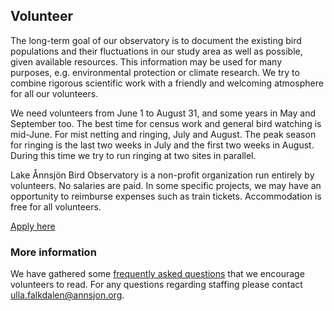 ## Volunteer

The long-term goal of our observatory is to document the existing bird populations and their fluctuations in our study area as well as possible, given available resources. This information may be used for many purposes, e.g. environmental protection or climate research. We try to combine rigorous scientific work with a friendly and welcoming atmosphere for all our volunteers.

We need volunteers from June 1 to August 31, and some years in May and September too. The best time for census work and general bird watching is mid-June. For mist netting and ringing, July and August. The peak season for ringing is the last two weeks in July and the first two weeks in August. During this time we try to run ringing at two sites in parallel.

Lake Ånnsjön Bird Observatory is a non-profit organization run entirely by volunteers. No salaries are paid. In some specific projects, we may have an opportunity to reimburse expenses such as train tickets. Accommodation is free for all volunteers.

[Apply here](/volunteer/application)

### More information

We have gathered some [frequently asked questions](/volunteer/information) that we encourage volunteers to read. For any questions regarding staffing please contact ulla.falkdalen@annsjon.org.
